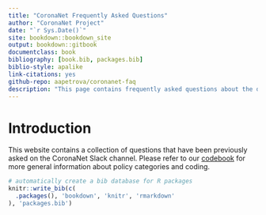 ```yaml
--- 
title: "CoronaNet Frequently Asked Questions"
author: "CoronaNet Project"
date: "`r Sys.Date()`"
site: bookdown::bookdown_site
output: bookdown::gitbook
documentclass: book
bibliography: [book.bib, packages.bib]
biblio-style: apalike
link-citations: yes
github-repo: aapetrova/coronanet-faq
description: "This page contains frequently asked questions about the data collection process in the CoronaNet project."
---
```


# Introduction

This website contains a collection of questions that have been previously asked on the CoronaNet Slack channel. Please refer to our [codebook](https://docs.google.com/document/d/1zvNMpwj0onFvUZ_gLl4RRjqS-clbHv3TIX6EOHofsME/edit) for more general information about policy categories and coding.

```r
# automatically create a bib database for R packages
knitr::write_bib(c(
  .packages(), 'bookdown', 'knitr', 'rmarkdown'
), 'packages.bib')
```
